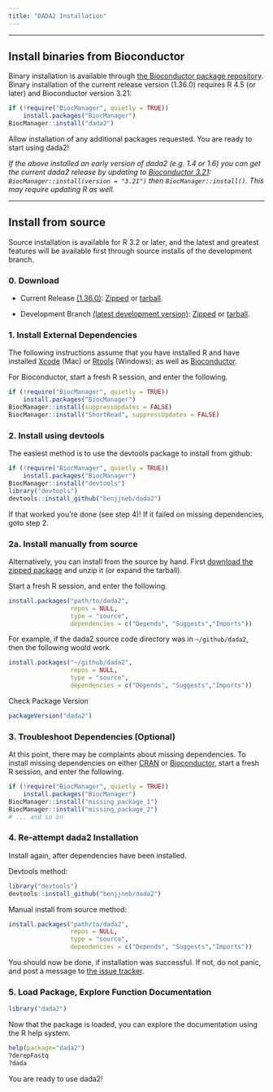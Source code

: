 ```yaml
---
title: "DADA2 Installation"
---
```


-----------------------------

## **Install binaries from Bioconductor**

Binary installation is available through [the Bioconductor package repository](https://bioconductor.org/). 
Binary installation of the current release version (1.36.0) requires R 4.5 (or later) and Bioconductor version 3.21:

```R
if (!require("BiocManager", quietly = TRUE))
    install.packages("BiocManager")
BiocManager::install("dada2")
```

Allow installation of any additional packages requested. You are ready to start using dada2!

*If the above installed an early version of dada2 (e.g. 1.4 or 1.6) you can get the current dada2 release by updating to [Bioconductor 3.21](https://bioconductor.org/news/bioc_3_21_release/): `BiocManager::install(version = "3.21")` then `BiocManager::install()`. This may require updating R as well.*

-----------------------------

## **Install from source**

Source installation is available for R 3.2 or later, and the latest and greatest features will be available first through source installs of the development branch.

### 0. Download

* Current Release [(1.36.0)](https://github.com/benjjneb/dada2/releases): [Zipped](https://github.com/benjjneb/dada2/archive/v1.36.0.zip) or [tarball](https://github.com/benjjneb/dada2/archive/v1.36.0.tar.gz).

* Development Branch [(latest development version)](https://github.com/benjjneb/dada2): [Zipped](https://github.com/benjjneb/dada2/archive/master.zip) or [tarball](https://github.com/benjjneb/dada2/archive/master.tar.gz).

### 1. Install External Dependencies

The following instructions assume that you have installed R 
and have installed 
[Xcode](https://developer.apple.com/xcode/downloads/)
(Mac) or 
[Rtools](http://cran.r-project.org/bin/windows/Rtools/)
(Windows); as well as 
[Bioconductor](http://bioconductor.org/install/).

For Bioconductor,
start a fresh R session, and enter the following.

```r
if (!require("BiocManager", quietly = TRUE))
    install.packages("BiocManager")
BiocManager::install(suppressUpdates = FALSE)
BiocManager::install("ShortRead", suppressUpdates = FALSE)
```

### 2. Install using devtools

The easiest method is to use the devtools package to install from github:

```r
if (!require("BiocManager", quietly = TRUE))
    install.packages("BiocManager")
BiocManager::install("devtools")
library("devtools")
devtools::install_github("benjjneb/dada2")
```

If that worked you're done (see step 4)! If it failed on missing dependencies, goto step 2.

### 2a. Install manually from source

Alternatively, you can install from the source by hand. First [download the zipped package](download.html) and unzip it (or expand the tarball).

Start a fresh R session, and enter the following.

```r
install.packages("path/to/dada2",
                 repos = NULL,
                 type = "source",
                 dependencies = c("Depends", "Suggests","Imports"))
```

For example, if the dada2 source code directory was in `~/github/dada2`,
then the following would work.

```r
install.packages("~/github/dada2",
                 repos = NULL,
                 type = "source",
                 dependencies = c("Depends", "Suggests","Imports"))
```

Check Package Version

```r
packageVersion("dada2")
```

### 3. Troubleshoot Dependencies (Optional)

At this point, 
there may be complaints about missing dependencies.
To install missing dependencies on either
[CRAN](http://cran.r-project.org/)
or
[Bioconductor](http://bioconductor.org/install/), 
start a fresh R session, and enter the following.

```r
if (!require("BiocManager", quietly = TRUE))
    install.packages("BiocManager")
BiocManager::install("missing_package_1")
BiocManager::install("missing_package_2")
# ... and so on
```

### 4. Re-attempt dada2 Installation

Install again, after dependencies have been installed.

Devtools method:
```r
library("devtools")
devtools::install_github("benjjneb/dada2")
```

Manual install from source method:
```r
install.packages("path/to/dada2",
                 repos = NULL,
                 type = "source",
                 dependencies = c("Depends", "Suggests","Imports"))
```

You should now be done, if installation was successful. If not, do not panic, and post a message to [the issue tracker](https://github.com/benjjneb/dada2/issues).

### 5. Load Package, Explore Function Documentation

```r
library("dada2")
```

Now that the package is loaded, you can explore the documentation using the R help system.

```r
help(package="dada2")
?derepFastq
?dada
```

You are ready to use dada2!